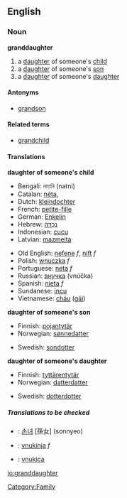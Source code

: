 ==English==

===Noun===
'''granddaughter'''
#a [[daughter]] of someone's [[child]]
#a [[daughter]] of someone's [[son]]
#a [[daughter]] of someone's [[daughter]]

====Antonyms====
* [[grandson]]

====Related terms====
* [[grandchild]]

====Translations====
'''daughter of someone's child'''
{{top}}
*Bengali: নাতনি (natni) {{f}}
*Catalan: [[néta]], {{f}}
*Dutch: [[kleindochter]] {{f}}
*French: [[petite-fille]] {{f}}
*German: [[Enkelin]] {{f}}
*Hebrew: [[נֶכְדָּה]] {{f}}
*Indonesian: [[cucu]]
*Latvian: [[mazmeita]] {{f}}
{{mid}}
*Old English: [[nefene]] ''f'', [[nift]] ''f''
*Polish: [[wnuczka]] ''f''
*Portuguese: [[neta]] ''f''
*Russian: [[внучка]] (vnúčka) {{f}}
*Spanish: [[nieta]] ''f''
*Sundanese: [[incu]]
*Vietnamese: [[cháu]] ([[gái]])
{{bottom}}

'''daughter of someone's son'''
{{top}}
*Finnish: [[pojantytär]]
*Norwegian: [[sønnedatter]]
{{mid}}
*Swedish: [[sondotter]] {{c}}
{{bottom}}

'''daughter of someone's daughter'''
{{top}}
*Finnish: [[tyttärentytär]]
*Norwegian: [[datterdatter]]
{{mid}}
*Swedish: [[dotterdotter]] {{c}}
{{bottom}}

=====Translations to be checked=====
<!--Remove this section once all of the translations below have been moved into the tables above.-->
{{checktrans}}
*{{ttbc|Korean}}: [[손녀]] [孫女] (sonnyeo)
*{{ttbc|Slovene}}: [[vnukinja]] ''f''
*{{ttbc|Slovio}}: [[vnukica]]

[[Category:Family]]

[[io:granddaughter]]